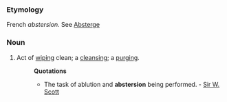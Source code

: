 ===Etymology===
French ''abstersion''. See [[Absterge]]
===Noun===
#Act of [[wiping]] clean; a [[cleansing]]; a [[purging]].
#:'''Quotations'''
#:*The task of ablution and '''abstersion''' being performed. - [[Sir W. Scott]]